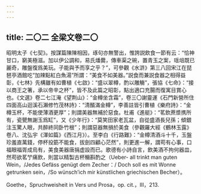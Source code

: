 ```yaml
---
---
---
```

title: 二〇二 全梁文卷二〇
---




昭明太子《七契》。按謀篇陳陳相因，琢句亦無警出，惟誇説飲食一節有云：“恰神甘口，窮美極滋。加以伊公調和，易氏燔爨，傳車渠之碗，置青玉之案，瑶俎既已麗奇，雕盤復爲美玩。子能與予而享之乎？”，可參觀《水滸》第三八回宋江在琵琶亭酒館吃“加辣點紅白魚湯”所謂：“美食不如美器。”説食而兼説食器之相得益彰，《七林》先構雖有如曹植《七啟》：“盛以翠樽，酌以雕觴”，張協《七命》：“接以商王之箸，承以帝辛之杯”，皆不及此篇之昭彰，點出適口充腸而復寓目賞心也。《文選》卷二七江淹《望荆山》：“金樽坐含霜”，卷三〇謝靈運《石門新營所住四面高山迴溪石瀨修竹茂林詩》：“清醑滿金樽”，李善註皆引曹植《樂府詩》：“金樽玉杯，不能使薄酒更厚”；則謂美器無補於惡食。杜甫《進艇》：“茗飲蔗漿携所有，瓷甖無謝玉爲缸”，又《少年行》：“莫笑田家老瓦盆，自從盛酒長兒孫；傾銀注玉驚人眼，共醉終同卧竹根”；則謂惡器無損於美食（參觀羅大經《鶴林玉露》卷八、沈弘宇《渾如篇》《西江月》）。至李白《行路難》：“金樽清酒斗十千，玉盤珍羞直萬錢，停杯投筯不能食，拔劍四顧心茫然”，則更進一解，謂苟有心事，口福眼福胥成烏有，美食美器唐捐虚設而已。歌德有小詩自言，飲美酒不拘何器皿，然苟欲茗艼痛飲，則當以精製古杯觴斟酌之（Ueber- all trinkt man guten Wein，/Jedes Gefäss genügt dem Zecher：/ Doch soll es mit Wonne getrunken sein，/So wünsch’ich mir künstlichen griechischen Becher）。

Goethe，Spruchweisheit in Vers und Prosa，op. cit.，III，213.